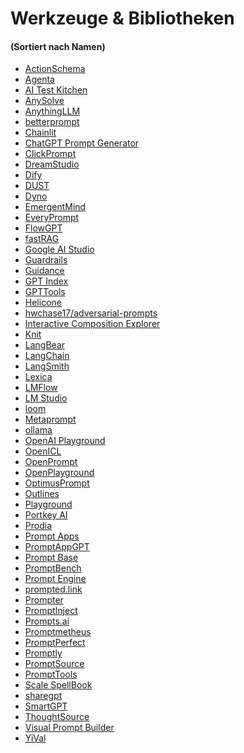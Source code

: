 # Werkzeuge & Bibliotheken

#### (Sortiert nach Namen)

- [ActionSchema](https://actionschema.com)
- [Agenta](https://github.com/Agenta-AI/agenta)
- [AI Test Kitchen](https://aitestkitchen.withgoogle.com)
- [AnySolve](https://www.anysolve.ai)
- [AnythingLLM](https://github.com/Mintplex-Labs/anything-llm)
- [betterprompt](https://github.com/stjordanis/betterprompt)
- [Chainlit](https://github.com/chainlit/chainlit)
- [ChatGPT Prompt Generator](https://huggingface.co/spaces/merve/ChatGPT-prompt-generator)
- [ClickPrompt](https://github.com/prompt-engineering/click-prompt)
- [DreamStudio](https://beta.dreamstudio.ai)
- [Dify](https://dify.ai/)
- [DUST](https://dust.tt)
- [Dyno](https://trydyno.com)
- [EmergentMind](https://www.emergentmind.com)
- [EveryPrompt](https://www.everyprompt.com)
- [FlowGPT](https://flowgpt.com)
- [fastRAG](https://github.com/IntelLabs/fastRAG)
- [Google AI Studio](https://ai.google.dev/)
- [Guardrails](https://github.com/ShreyaR/guardrails)
- [Guidance](https://github.com/microsoft/guidance)
- [GPT Index](https://github.com/jerryjliu/gpt_index)
- [GPTTools](https://gpttools.com/comparisontool)
- [Helicone](https://helicone.ai)
- [hwchase17/adversarial-prompts](https://github.com/hwchase17/adversarial-prompts)
- [Interactive Composition Explorer](https://github.com/oughtinc/ice)
- [Knit](https://promptknit.com)
- [LangBear](https://langbear.runbear.io)
- [LangChain](https://github.com/hwchase17/langchain)
- [LangSmith](https://docs.smith.langchain.com)
- [Lexica](https://lexica.art)
- [LMFlow](https://github.com/OptimalScale/LMFlow)
- [LM Studio](https://lmstudio.ai/)
- [loom](https://github.com/socketteer/loom)
- [Metaprompt](https://metaprompt.vercel.app/?task=gpt)
- [ollama](https://github.com/jmorganca/ollama)
- [OpenAI Playground](https://beta.openai.com/playground)
- [OpenICL](https://github.com/Shark-NLP/OpenICL)
- [OpenPrompt](https://github.com/thunlp/OpenPrompt)
- [OpenPlayground](https://nat.dev/)
- [OptimusPrompt](https://www.optimusprompt.ai)
- [Outlines](https://github.com/normal-computing/outlines)
- [Playground](https://playgroundai.com)
- [Portkey AI](https://portkey.ai/)
- [Prodia](https://app.prodia.com/#/)
- [Prompt Apps](https://chatgpt-prompt-apps.com/)
- [PromptAppGPT](https://github.com/mleoking/PromptAppGPT)
- [Prompt Base](https://promptbase.com)
- [PromptBench](https://github.com/microsoft/promptbench)
- [Prompt Engine](https://github.com/microsoft/prompt-engine)
- [prompted.link](https://prompted.link)
- [Prompter](https://prompter.engineer)
- [PromptInject](https://github.com/agencyenterprise/PromptInject)
- [Prompts.ai](https://github.com/sevazhidkov/prompts-ai)
- [Promptmetheus](https://promptmetheus.com)
- [PromptPerfect](https://promptperfect.jina.ai/)
- [Promptly](https://trypromptly.com/)
- [PromptSource](https://github.com/bigscience-workshop/promptsource)
- [PromptTools](https://github.com/hegelai/prompttools)
- [Scale SpellBook](https://scale.com/spellbook)
- [sharegpt](https://sharegpt.com)
- [SmartGPT](https://getsmartgpt.com)
- [ThoughtSource](https://github.com/OpenBioLink/ThoughtSource)
- [Visual Prompt Builder](https://tools.saxifrage.xyz/prompt)
- [YiVal](https://github.com/YiVal/YiVal)
